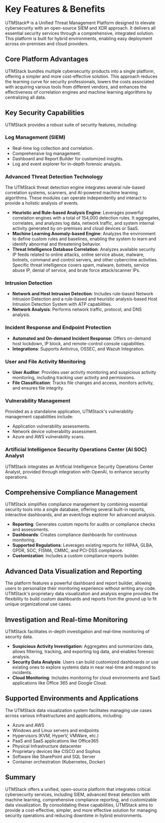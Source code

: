 # Key Features & Benefits

UTMStack® is a Unified Threat Management Platform designed to elevate cybersecurity with an open-source SIEM and XDR approach. It delivers all essential security services through a comprehensive, integrated solution. This platform is built for hybrid environments, enabling easy deployment across on-premises and cloud providers.

## Core Platform Advantages

UTMStack bundles multiple cybersecurity products into a single platform, offering a simpler and more cost-effective solution. This approach reduces the learning curve for security professionals, lowers the costs associated with acquiring various tools from different vendors, and enhances the effectiveness of correlation engines and machine learning algorithms by centralizing all data.

## Key Security Capabilities

UTMStack provides a robust suite of security features, including:

### Log Management (SIEM)
*   Real-time log collection and correlation.
*   Comprehensive log management.
*   Dashboard and Report Builder for customized insights.
*   Log and event explorer for in-depth forensic analysis.

### Advanced Threat Detection Technology
The UTMStack threat detection engine integrates several rule-based correlation systems, scanners, and AI-powered machine learning algorithms. These modules can operate independently and interact to provide a holistic analysis of events.

*   **Heuristic and Rule-based Analysis Engine**: Leverages powerful correlation engines with a total of 154,000 detection rules. It aggregates, correlates, and analyzes log data, network traffic, and system internal activity generated by on-premises and cloud devices or SaaS.
*   **Machine Learning Anomaly-based Engine**: Analyzes the environment to define custom rules and baselines, enabling the system to learn and identify abnormal and threatening behavior.
*   **Threat Intelligence Database Correlation**: Analyzes available security IP feeds related to online attacks, online service abuse, malware, botnets, command and control servers, and other cybercrime activities. Specific threat intelligence covers spam, malware, botnets, service abuse IP, denial of service, and brute force attack/scanner IPs.

### Intrusion Detection
*   **Network and Host Intrusion Detection**: Includes rule-based Network Intrusion Detection and a rule-based and heuristic analysis-based Host Intrusion Detection System with ATP capabilities.
*   **Network Analysis**: Performs network traffic, protocol, and DNS analysis.

### Incident Response and Endpoint Protection
*   **Automated and On-demand Incident Response**: Offers on-demand host lockdown, IP block, and remote-control console capabilities.
*   **Integrations**: Supports Antivirus, OSSEC, and Wazuh Integration.

### User and File Activity Monitoring
*   **User Auditor**: Provides user activity monitoring and suspicious activity monitoring, including tracking user activity and permissions.
*   **File Classification**: Tracks file changes and access, monitors activity, and ensures file integrity.

### Vulnerability Management
Provided as a standalone application, UTMStack's vulnerability management capabilities include:
*   Application vulnerability assessments.
*   Network device vulnerability assessment.
*   Azure and AWS vulnerability scans.

### Artificial Intelligence Security Operations Center (AI SOC) Analyst
UTMStack integrates an Artificial Intelligence Security Operations Center Analyst, provided through integration with OpenAI, to enhance security operations.

## Comprehensive Compliance Management

UTMStack simplifies compliance management by combining essential security tools into a single database, offering several built-in reports, interactive dashboards, and an event/logs explorer for advanced analysis.

*   **Reporting**: Generates custom reports for audits or compliance checks and assessments.
*   **Dashboards**: Creates compliance dashboards for continuous monitoring.
*   **Supported Regulations**: Leverages existing reports for HIPAA, GLBA, GPDR, SOC, FISMA, CMMC, and PCI-DSS compliance.
*   **Customization**: Includes a custom compliance reports builder.

## Advanced Data Visualization and Reporting

The platform features a powerful dashboard and report builder, allowing users to personalize their monitoring experience without writing any code. UTMStack's proprietary data visualization and analysis engine provides the flexibility to build custom dashboards and reports from the ground up to fit unique organizational use cases.

## Investigation and Real-time Monitoring

UTMStack facilitates in-depth investigation and real-time monitoring of security data.
*   **Suspicious Activity Investigation**: Aggregates and summarizes data, allows filtering, tracking, and exporting log data, and enables forensic analysis.
*   **Security Data Analysis**: Users can build customized dashboards or use existing ones to explore systems data in near real-time and respond to incidents.
*   **Cloud Monitoring**: Includes monitoring for cloud environments and SaaS applications like Office 365 and Google Cloud.

## Supported Environments and Applications

The UTMStack data visualization system facilitates managing use cases across various infrastructures and applications, including:
*   Azure and AWS
*   Windows and Linux servers and endpoints
*   Hypervisors (KVM, HyperV, VMWare, etc.)
*   PaaS and SaaS applications like Office365
*   Physical Infrastructure datacenter
*   Proprietary devices like CISCO and Sophos
*   Software like SharePoint and SQL Server
*   Container orchestration (Kubernetes, Docker)

## Summary

UTMStack offers a unified, open-source platform that integrates critical cybersecurity services, including SIEM, advanced threat detection with machine learning, comprehensive compliance reporting, and customizable data visualization. By consolidating these capabilities, UTMStack aims to provide a cost-effective, simpler, and more effective solution for managing security operations and reducing downtime in hybrid environments.